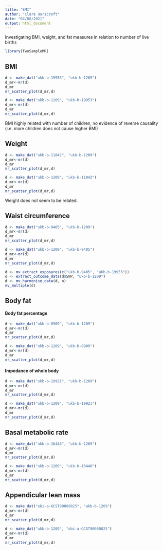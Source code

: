 ```yaml
---
title: "BMI"
author: "Clare Horscroft"
date: "04/08/2021"
output: html_document
---
```


Investigating BMI, weight, and fat measures in relation to number of live births

```r
library(TwoSampleMR)
```

## BMI

```r
d <- make_dat("ukb-b-19953", "ukb-b-1209")
d_mr<-mr(d)
d_mr
mr_scatter_plot(d_mr,d)
```

```r
d <- make_dat("ukb-b-1209", "ukb-b-19953")
d_mr<-mr(d)
d_mr
mr_scatter_plot(d_mr,d)
```

BMI highly related with number of children, no evidence of reverse causality (i.e. more children does not cause higher BMI)

## Weight

```r
d <- make_dat("ukb-b-11842", "ukb-b-1209")
d_mr<-mr(d)
d_mr
mr_scatter_plot(d_mr,d)
```

```r
d <- make_dat("ukb-b-1209", "ukb-b-11842")
d_mr<-mr(d)
d_mr
mr_scatter_plot(d_mr,d)
```

Weight does not seem to be related.

## Waist circumference

```r
d <- make_dat("ukb-b-9405", "ukb-b-1209")
d_mr<-mr(d)
d_mr
mr_scatter_plot(d_mr,d)
```

```r
d <- make_dat("ukb-b-1209", "ukb-b-9405")
d_mr<-mr(d)
d_mr
mr_scatter_plot(d_mr,d)
```

```r
d <- mv_extract_exposures(c("ukb-b-9405", "ukb-b-19953"))
o <- extract_outcome_data(d$SNP, "ukb-b-1209")
d <- mv_harmonise_data(d, o)
mv_multiple(d)
```

## Body fat

#### Body fat percentage

```r
d <- make_dat("ukb-b-8909", "ukb-b-1209")
d_mr<-mr(d)
d_mr
mr_scatter_plot(d_mr,d)
```

```r
d <- make_dat("ukb-b-1209", "ukb-b-8909")
d_mr<-mr(d)
d_mr
mr_scatter_plot(d_mr,d)
```

#### Impedance of whole body

```r
d <- make_dat("ukb-b-19921", "ukb-b-1209")
d_mr<-mr(d)
d_mr
mr_scatter_plot(d_mr,d)
```

```r
d <- make_dat("ukb-b-1209", "ukb-b-19921")
d_mr<-mr(d)
d_mr
mr_scatter_plot(d_mr,d)
```

## Basal metabolic rate

```r
d <- make_dat("ukb-b-16446", "ukb-b-1209")
d_mr<-mr(d)
d_mr
mr_scatter_plot(d_mr,d)
```

```r
d <- make_dat("ukb-b-1209", "ukb-b-16446")
d_mr<-mr(d)
d_mr
mr_scatter_plot(d_mr,d)
```

## Appendicular lean mass

```r
d <- make_dat("ebi-a-GCST90000025", "ukb-b-1209")
d_mr<-mr(d)
d_mr
mr_scatter_plot(d_mr,d)
```

```r
d <- make_dat("ukb-b-1209", "ebi-a-GCST90000025")
d_mr<-mr(d)
d_mr
mr_scatter_plot(d_mr,d)
```